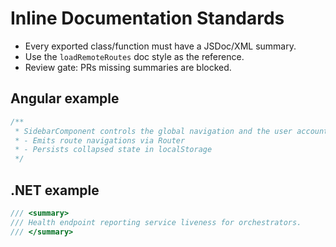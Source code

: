 # Inline Documentation Standards

- Every exported class/function must have a JSDoc/XML summary.
- Use the `loadRemoteRoutes` doc style as the reference.
- Review gate: PRs missing summaries are blocked.

## Angular example

```ts
/**
 * SidebarComponent controls the global navigation and the user account menu.
 * - Emits route navigations via Router
 * - Persists collapsed state in localStorage
 */
```

## .NET example

```csharp
/// <summary>
/// Health endpoint reporting service liveness for orchestrators.
/// </summary>
```


